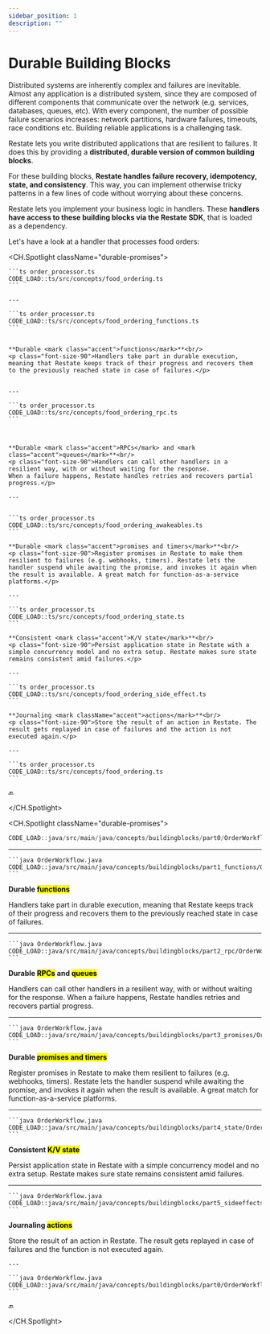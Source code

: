 ```yaml
---
sidebar_position: 1
description: ""
---
```



# Durable Building Blocks

<Admonition type="note" icon="💡" title="Context">
    Distributed systems are inherently complex and failures are inevitable.
    Almost any application is a distributed system, since they are composed of different components that communicate over the network (e.g. services, databases, queues, etc).
    With every component, the number of possible failure scenarios increases: network partitions, hardware failures, timeouts, race conditions etc.
    Building reliable applications is a challenging task.
</Admonition>

Restate lets you write distributed applications that are resilient to failures.
It does this by providing a **distributed, durable version of common building blocks**.

For these building blocks, **Restate handles failure recovery, idempotency, state, and consistency**.
This way, you can implement otherwise tricky patterns in a few lines of code without worrying about these concerns.

Restate lets you implement your business logic in handlers.
These **handlers have access to these building blocks via the Restate SDK**, that is loaded as a dependency.

Let's have a look at a handler that processes food orders:
<Tabs groupId="sdk" queryString>
<TabItem value="ts" label="TypeScript">

<CH.Spotlight className="durable-promises">

    ```ts order_processor.ts
    CODE_LOAD::ts/src/concepts/food_ordering.ts
    ```

    ---

    ```ts order_processor.ts
    CODE_LOAD::ts/src/concepts/food_ordering_functions.ts
    ```


    **Durable <mark class="accent">functions</mark>**<br/>
    <p class="font-size-90">Handlers take part in durable execution, meaning that Restate keeps track of their progress and recovers them to the previously reached state in case of failures.</p>


    ---

    ```ts order_processor.ts
    CODE_LOAD::ts/src/concepts/food_ordering_rpc.ts
    ```



    **Durable <mark class="accent">RPCs</mark> and <mark class="accent">queues</mark>**<br/>
    <p class="font-size-90">Handlers can call other handlers in a resilient way, with or without waiting for the response.
    When a failure happens, Restate handles retries and recovers partial progress.</p>

    ---


    ```ts order_processor.ts
    CODE_LOAD::ts/src/concepts/food_ordering_awakeables.ts
    ```

    **Durable <mark class="accent">promises and timers</mark>**<br/>
    <p class="font-size-90">Register promises in Restate to make them resilient to failures (e.g. webhooks, timers). Restate lets the handler suspend while awaiting the promise, and invokes it again when the result is available. A great match for function-as-a-service platforms.</p>

    ---

    ```ts order_processor.ts
    CODE_LOAD::ts/src/concepts/food_ordering_state.ts
    ```

    **Consistent <mark class="accent">K/V state</mark>**<br/>
    <p class="font-size-90">Persist application state in Restate with a simple concurrency model and no extra setup. Restate makes sure state remains consistent amid failures.</p>

    ---

    ```ts order_processor.ts
    CODE_LOAD::ts/src/concepts/food_ordering_side_effect.ts
    ```

    **Journaling <mark className="accent">actions</mark>**<br/>
    <p class="font-size-90">Store the result of an action in Restate. The result gets replayed in case of failures and the action is not executed again.</p>

    ---

    ```ts order_processor.ts
    CODE_LOAD::ts/src/concepts/food_ordering.ts
    ```

    🔙
</CH.Spotlight>
</TabItem>
<TabItem value="java" label="Java">

<CH.Spotlight className="durable-promises">

```java OrderWorkflow.java
CODE_LOAD::java/src/main/java/concepts/buildingblocks/part0/OrderWorkflow.java
```

---

    ```java OrderWorkflow.java
    CODE_LOAD::java/src/main/java/concepts/buildingblocks/part1_functions/OrderWorkflow.java
    ```

**Durable <mark className="accent">functions</mark>**<br/>
<p className="font-size-90">Handlers take part in durable execution, meaning that Restate keeps track of their progress and recovers them to the previously reached state in case of failures.</p>

---

    ```java OrderWorkflow.java
    CODE_LOAD::java/src/main/java/concepts/buildingblocks/part2_rpc/OrderWorkflow.java
    ```

**Durable <mark className="accent">RPCs</mark> and <mark className="accent">queues</mark>**<br/>
<p className="font-size-90">Handlers can call other handlers in a resilient way, with or without waiting for the response.
    When a failure happens, Restate handles retries and recovers partial progress.</p>

---


    ```java OrderWorkflow.java
    CODE_LOAD::java/src/main/java/concepts/buildingblocks/part3_promises/OrderWorkflow.java
    ```

**Durable <mark className="accent">promises and timers</mark>**<br/>
<p className="font-size-90">Register promises in Restate to make them resilient to failures (e.g. webhooks, timers). Restate lets the handler suspend while awaiting the promise, and invokes it again when the result is available. A great match for function-as-a-service platforms.</p>

---

    ```java OrderWorkflow.java
    CODE_LOAD::java/src/main/java/concepts/buildingblocks/part4_state/OrderWorkflow.java
    ```

**Consistent <mark className="accent">K/V state</mark>**<br/>
<p className="font-size-90">Persist application state in Restate with a simple concurrency model and no extra setup. Restate makes sure state remains consistent amid failures.</p>

---


    ```java OrderWorkflow.java
    CODE_LOAD::java/src/main/java/concepts/buildingblocks/part5_sideeffects/OrderWorkflow.java
    ```


**Journaling <mark className="accent">actions</mark>**<br/>
<p className="font-size-90">Store the result of an action in Restate. The result gets replayed in case of failures and the function is not executed again.</p>

    ---

    ```java OrderWorkflow.java
    CODE_LOAD::java/src/main/java/concepts/buildingblocks/part0/OrderWorkflow.java
    ```

    🔙

</CH.Spotlight>
</TabItem>
</Tabs>

